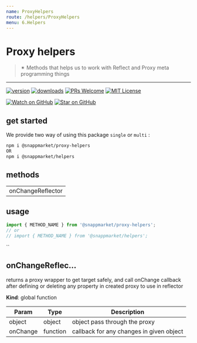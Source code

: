 ```yaml
---
name: ProxyHelpers
route: /helpers/ProxyHelpers
menu: 6.Helpers
---
```



# Proxy helpers
> ✴ Methods that helps us to work with Reflect and Proxy meta programming things
----

[![version](https://img.shields.io/npm/v/@snappmarket/proxy-helpers.svg?style=flat-square)](https://www.npmjs.com/package/@snappmarket/proxy-helpers)
[![downloads](https://img.shields.io/npm/dm/@snappmarket/proxy-helpers.svg?style=flat-square)](http://www.npmtrends.com/@snappmarket/proxy-helpers)
[![PRs Welcome](https://img.shields.io/badge/PRs-welcome-brightgreen.svg?style=flat-square)](http://makeapullrequest.com)
[![MIT License](https://img.shields.io/npm/l/@snappmarket/proxy-helpers.svg?style=flat-square)](https://github.com/snappmarket/frontend-toolbox/tree/master/packages/useDidUpdateEffect/blob/master/LICENSE.md)

[![Watch on GitHub](https://img.shields.io/github/watchers/snappmarket/frontend-toolbox.svg?style=social)](https://github.com/snappmarket/frontend-toolbox/watchers)
[![Star on GitHub](https://img.shields.io/github/stars/snappmarket/frontend-toolbox.svg?style=social)](https://github.com/snappmarket/frontend-toolbox/stargazers)

## get started 
We provide two way of using this package `single` or `multi` :
```bash
npm i @snappmarket/proxy-helpers
OR
npm i @snappmarket/helpers
```

## methods
|        |
| ------ |
| onChangeReflector                                                 |  

## usage 
```javascript
import { METHOD_NAME } from '@snappmarket/proxy-helpers';
// or 
// import { METHOD_NAME } from '@snappmarket/helpers';
```
``

<a name="onChangeReflector"></a>

## onChangeReflec...
returns a proxy wrapper to get target safely,
and call onChange callback after defining or deleting any property in created proxy to use in reflector

**Kind**: global function  

| Param | Type | Description |
| --- | --- | --- |
| object | object | object pass through the proxy |
| onChange | function | callback for any changes in given object |

